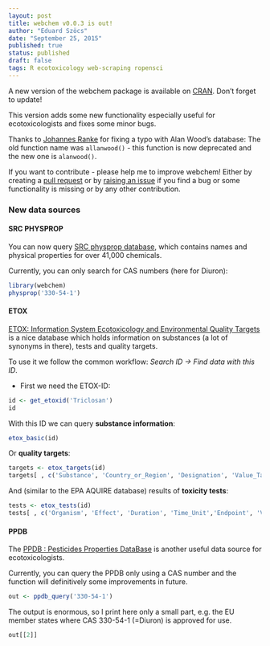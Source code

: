 ```yaml
---
layout: post
title: webchem v0.0.3 is out!
author: "Eduard Szöcs"
date: "September 25, 2015"
published: true
status: published
draft: false
tags: R ecotoxicology web-scraping ropensci
---
```


A new version of the webchem package is available on [CRAN](https://cran.r-project.org/web/packages/webchem/index.html).
Don't forget to update!

This version adds some new functionality especially useful for ecotoxicologists and fixes some minor bugs.

Thanks to [Johannes Ranke](https://github.com/jranke) for fixing a typo with Alan Wood's database:
The old function name was `allanwood()` - this function is now deprecated and the new one is `alanwood()`.

If you want to contribute - please help me to improve webchem!
Either by creating a [pull request](https://github.com/ropensci/webchem/blob/master/CONTRIBUTING.md) or by [raising an issue](https://github.com/ropensci/webchem/issues) if you find a bug or some functionality is missing or by any other contribution.


### New data sources

#### SRC PHYSPROP

You can now query [SRC physprop database](http://www.srcinc.com/what-we-do/environmental/scientific-databases.html), which contains names and physical properties for over 41,000 chemicals. 

Currently, you can only search for CAS numbers (here for Diuron):

```r
library(webchem)
physprop('330-54-1')
```


#### ETOX

[ETOX: Information System Ecotoxicology and Environmental Quality Targets](http://webetox.uba.de/webETOX/index.do?language=en) is a nice database which holds information on substances (a lot of synonyms in there), tests and quality targets.

To use it we follow the common workflow: *Search ID -> Find data with this ID*.

* First we need the ETOX-ID:
```r
id <- get_etoxid('Triclosan')
id
```

With this ID we can query **substance information**:

```r
etox_basic(id)
```

Or **quality targets**:

```r
targets <- etox_targets(id)
targets[ , c('Substance', 'Country_or_Region', 'Designation', 'Value_Target_LR', 'Unit')]
```

And (similar to the EPA AQUIRE database) results of **toxicity tests**:

```r
tests <- etox_tests(id)
tests[ , c('Organism', 'Effect', 'Duration', 'Time_Unit','Endpoint', 'Value', 'Unit')]
```


#### PPDB
The [PPDB : Pesticides Properties DataBase](http://sitem.herts.ac.uk/aeru/iupac/index.htm) is another useful data source for ecotoxicologists. 

Currently, you can query the PPDB only using a CAS number and the function will definitively some improvements in future.

```r
out <- ppdb_query('330-54-1')
```

The output is enormous, so I print here only a small part, e.g. the EU member states where
CAS 330-54-1 (=Diuron) is approved for use.

```r
out[[2]]
```


